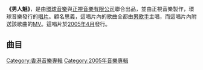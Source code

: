 '''《男人魅》'''，是由[[環球音樂|環球音樂]]與[[正視音樂有限公司|正視音樂有限公司]]聯合出品，並由正視音樂製作，環球音樂發行的[[唱片|唱片]]。顧名思義，這唱片內的歌曲全都由[[男歌手|男歌手]]主唱，而這唱片內附送該歌曲的[[音樂錄影帶|MV]]。這唱片於[[2005年4月|2005年4月]]發行。

==曲目==
{{tracklist
| headline        = CD
| total_length    = 36:33
| title_width = 16%

| extra_column = 主唱者
| music_credits = yes
| lyrics_credits = yes
| arranger_credits = yes
| producer_credits = yes
| longnote_column = yes

| title1 = 心計
| music1 = [[杜自持|杜自持]]
| lyrics1 = [[張美賢|張美賢]]
| arranger1 = 杜自持
| producer1 = 杜自持
| longnote1 = TVB電視劇《[[酒店風雲|酒店風雲]]》主題曲
| extra1 = [[李克勤|李克勤]]
| length1 = 3:32

| title2 = 別怪她
| music2 = [[鄧智偉|鄧智偉]]
| lyrics2 = [[陳詩慧|陳詩慧]]
| arranger2 = 杜自持
| producer2 = 杜自持
| longnote2 = TVB電視劇《[[酒店風雲|酒店風雲]]》插曲
| extra2 = [[吳卓羲|吳卓羲]]
| length2 = 3:43

| title3 = 三角兩面
| music3 = 鄧智偉
| lyrics3 = [[鄭櫻綸|鄭櫻綸]]
| arranger3 = 杜自持
| producer3 = 杜自持
| longnote3 = TVB電視劇《[[Yummy_Yummy|Yummy Yummy]]》插曲
| extra3 = [[鄭嘉穎|鄭嘉穎]]
| length3 = 3:56

| title4 = 呼叫
| music4 = [[Raymond_Ng|Raymond Ng]]
| lyrics4 = 鄭櫻綸
| arranger4 = Raymond Ng
| producer4 = [[林潤明|林潤明]]
| longnote4 = TVB卡通片《[[召喚王|召喚王]]》主題曲
| extra4 = [[鄧健泓|鄧健泓]]
| length4 = 3:31

| title5 = 領會
| music5 = [[陳國樑|陳國樑]]
| lyrics5 = [[伍詠詩|伍詠詩]]
| arranger5 = 杜自持
| producer5 = 杜自持
| longnote5 = TVB電視劇《[[覆雨翻雲|覆雨翻雲]]》插曲
| extra5 = [[林峯|林峯]]
| length5 = 4:00

| title6 = 和你的每一天
| music6 = [[黃尚偉|黃尚偉]]
| lyrics6 = [[韋嘉華|韋嘉華]]
| arranger6 = 黃尚偉
| producer6 = 黃尚偉
| longnote6 = TVB電視劇《[[妙手仁心III|妙手仁心III]]》插曲
| extra6 = [[林保怡|林保怡]]
| length6 = 3:43

| title7 = 世上無難事
| music7 = 陳國樑
| lyrics7 = 張美賢
| arranger7 = 杜自持
| producer7 = 杜自持
| longnote7 = TVB電視劇《[[本草藥王|本草藥王]]》主題曲
| extra7 = [[林文龍|林文龍]]
| length7 = 3:47

| title8 = 不死傳說
| music8 = [[Ak.Homma|Ak.Homma]] （[[本間昭光|本間昭光]]）
| lyrics8 = [[張浩_(填詞人)|張浩]]
| arranger8 = 杜自持
| producer8 = 杜自持
| longnote8 = TVB卡通片《[[鋼之煉金術師|鋼之煉金術師]]》主題曲<br>原曲為[[色情塗鴉|色情塗鴉]]的《メリッサ》
| extra8 = [[陳奕迅|陳奕迅]]
| length8 = 3:47

| title9 = 心花無限
| music9 = [[楊奇昌|楊奇昌]]
| lyrics9 = [[邦見良一|邦見良一]]
| arranger9 = 楊奇昌
| producer9 = 楊奇昌
| longnote9 = TVB電視劇《[[心花放|心花放]]》主題曲
| extra9 = [[陳豪|陳豪]]
| length9 = 3:29

| title10 = 隨時候命
| music10 = [[陳光榮|陳光榮]]
| lyrics10 = [[馮翠樺|馮翠樺]]
| arranger10 = 陳光榮
| producer10 = 陳光榮
| longnote10 = TVB電視劇《[[隨時候命|隨時候命]]》主題曲
| extra10 = [[鄭伊健|鄭伊健]]
| length10 = 3:03
}}

[[Category:香港音樂專輯|Category:香港音樂專輯]]
[[Category:2005年音樂專輯|Category:2005年音樂專輯]]